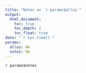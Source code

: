```yaml
---
title: "Notes on `r params$alloy`"
output:
  html_document: 
    toc: true
    toc_depth: 2
    toc_float: true
date: "`r Sys.time()`"
params:
  alloy: NA
  notes: NA
---
```


`r params$notes`
